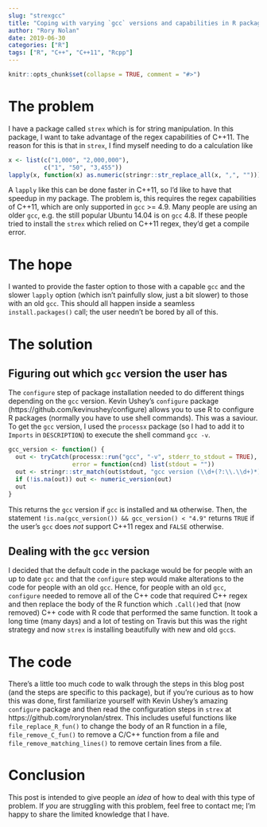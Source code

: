 ```yaml
---
slug: "strexgcc"
title: "Coping with varying `gcc` versions and capabilities in R packages"
author: "Rory Nolan"
date: 2019-06-30
categories: ["R"]
tags: ["R", "C++", "C++11", "Rcpp"]
---
```


```r
knitr::opts_chunk$set(collapse = TRUE, comment = "#>")
```


# The problem

I have a package called `strex` which is for string manipulation. In this package, I want to take advantage of the regex capabilities of C++11. The reason for this is that in `strex`, I find myself needing to do a calculation like 
```r
x <- list(c("1,000", "2,000,000"),
          c("1", "50", "3,455"))
lapply(x, function(x) as.numeric(stringr::str_replace_all(x, ",", "")))
```

A `lapply` like this can be done faster in C++11, so I'd like to have that speedup in my package. The problem is, this requires the regex capabilities of C++11, which are only supported in `gcc` >= 4.9. Many people are using an older `gcc`, e.g. the still popular Ubuntu 14.04 is on `gcc` 4.8. If these people tried to install the `strex` which relied on C++11 regex, they'd get a compile error. 


# The hope

I wanted to provide the faster option to those with a capable `gcc` and the slower `lapply` option (which isn't painfully slow, just a bit slower) to those with an old `gcc`. This should all happen inside a seamless `install.packages()` call; the user needn't be bored by all of this.


# The solution

## Figuring out which `gcc` version the user has

The `configure` step of package installation needed to do different things depending on the `gcc` version. Kevin Ushey's `configure` package (https://github.com/kevinushey/configure) allows you to use R to configure R packages (normally you have to use shell commands). This was a saviour. To get the `gcc` version, I used the `processx` package (so I had to add it to `Imports` in `DESCRIPTION`) to execute the shell command `gcc -v`. 

```r
gcc_version <- function() {
  out <- tryCatch(processx::run("gcc", "-v", stderr_to_stdout = TRUE),
                  error = function(cnd) list(stdout = ""))
  out <- stringr::str_match(out$stdout, "gcc version (\\d+(?:\\.\\d+)*)")[1, 2]
  if (!is.na(out)) out <- numeric_version(out)
  out
}
```

This returns the `gcc` version if `gcc` is installed and `NA` otherwise. Then, the statement `!is.na(gcc_version()) && gcc_version() < "4.9"` returns `TRUE` if the user's `gcc` does _not_ support C++11 regex and `FALSE` otherwise.


## Dealing with the `gcc` version

I decided that the default code in the package would be for people with an up to date `gcc` and that the `configure` step would make alterations to the code for people with an old `gcc`. Hence, for people with an old `gcc`, `configure` needed to remove all of the C++ code that required C++ regex and then replace the body of the R function which `.Call()`ed that (now removed) C++ code with R code that performed the same function. It took a long time (many days) and a lot of testing on Travis but this was the right strategy and now `strex` is installing beautifully with new and old `gcc`s. 


# The code

There's a little too much code to walk through the steps in this blog post (and the steps are specific to this package), but if you're curious as to how this was done, first familiarize yourself with Kevin Ushey's amazing `configure` package and then read the configuration steps in `strex` at https://github.com/rorynolan/strex. This includes useful functions like `file_replace_R_fun()` to change the body of an R function in a file, `file_remove_C_fun()` to remove a C/C++ function from a file and `file_remove_matching_lines()` to remove certain lines from a file.


# Conclusion

This post is intended to give people an _idea_ of how to deal with this type of problem. If _you_ are struggling with this problem, feel free to contact me; I'm happy to share the limited knowledge that I have.

